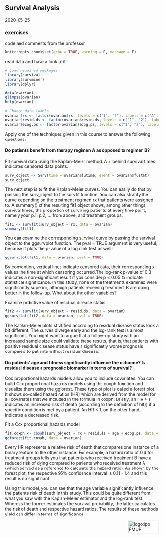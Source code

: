 ## Survival Analysis

2020-05-25

### exercises

code and comments from the professor

```r
knitr::opts_chunk$set(echo = TRUE, warning = F, message = F)
```

read data and have a look at it
```r
# Load required packages
library(survival)
library(survminer)
library(dplyr)

data(ovarian)
glimpse(ovarian)
help(ovarian)

# Change data labels
ovarian$rx <- factor(ovarian$rx, levels = c("1", "2"), labels = c("A", "B"))
ovarian$resid.ds <- factor(ovarian$resid.ds, levels = c("1", "2"), labels = c("no", "yes"))
ovarian$ecog.ps <- factor(ovarian$ecog.ps, levels = c("1", "2"), labels = c("good", "bad"))
```

Apply one of the techniques given in this course to answer the following questions: 

#### Do patients benefit from therapy regimen A as opposed to regimen B?

Fit survival data using the Kaplan-Meier method. A + behind survival times indicates censored data points.
```r
surv_object <- Surv(time = ovarian$futime, event = ovarian$fustat)
surv_object
```

The next step is to fit the Kaplan-Meier curves. You can easily do that by passing the surv_object to the survfit function. You can also stratify the curve depending on the treatment regimen rx that patients were assigned to. A summary() of the resulting fit1 object shows, among other things, survival times, the proportion of surviving patients at every time point, namely your p.1, p.2, ... from above, and treatment groups.
```r
fit1 <- survfit(surv_object ~ rx, data = ovarian)
summary(fit1)
```

You can examine the corresponding survival curve by passing the survival object to the ggsurvplot function. The pval = TRUE argument is very useful, because it plots the p-value of a log rank test as well!
```r
ggsurvplot(fit1, data = ovarian, pval = TRUE)
```

By convention, vertical lines indicate censored data, their corresponding x values the time at which censoring occurred.The log-rank p-value of 0.3 indicates a non-significant result if you consider p < 0.05 to indicate statistical significance. In this study, none of the treatments examined were significantly superior, although patients receiving treatment B are doing better in the follow-up. What about the other variables?

Examine prdictive value of residual disease status
```r
fit2 <- survfit(surv_object ~ resid.ds, data = ovarian)
ggsurvplot(fit2, data = ovarian, pval = TRUE)
```

The Kaplan-Meier plots stratified according to residual disease status look a bit different:
The curves diverge early and the log-rank test is almost significant. You might want to argue that a follow-up study with an increased sample size could validate these results, that is, that patients with positive residual disease status have a significantly worse prognosis compared to patients without residual disease.

#### Do patients’ age and fitness significantly influence the outcome? Is residual disease a prognostic biomarker in terms of survival?

Cox proportional hazards models allow you to include covariates. You can build Cox proportional hazards models using the coxph function and visualize them using the ggforest. These type of plot is called a forest plot. It shows so-called hazard ratios (HR) which are derived from the model for all covariates that we included in the formula in coxph. Briefly, an HR > 1 indicates an increased risk of death (according to the definition of h(t)) if a specific condition is met by a patient. An HR < 1, on the other hand, indicates a decreased risk.

Fit a Cox proportional hazards model
```r
fit.coxph <- coxph(surv_object ~ rx + resid.ds + age + ecog.ps, data = ovarian)
ggforest(fit.coxph, data = ovarian)
```

Every HR represents a relative risk of death that compares one instance of a binary feature to the other instance. For example, a hazard ratio of 0.4 for treatment groups tells you that patients who received treatment B have a reduced risk of dying compared to patients who received treatment A (which served as a reference to calculate the hazard ratio). As shown by the forest plot, the respective 95% confidence interval is 0.11 - 1.4 and this result is no significant.

Using this model, you can see that the age variable significantly influence the patients risk of death in this study. This could be quite different from what you saw with the Kaplan-Meier estimator and the log-rank test. Whereas the former estimates the survival probability, the latter calculates the risk of death and respective hazard ratios. The results of these methods yield can differ in terms of significance.

<img src="images/logoFMUP.png" alt="logotipo FMUP" style="width:100px;height:40px;" align="right">


